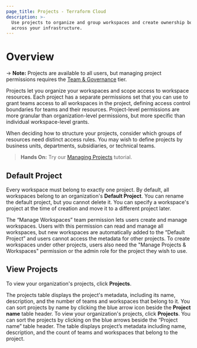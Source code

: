 ```yaml
---
page_title: Projects - Terraform Cloud
description: >-
  Use projects to organize and group workspaces and create ownership boundaries
  across your infrastructure. 
---
```


# Overview

-> **Note:** Projects are available to all users, but managing project
  permissions requires the [Team &
  Governance](https://www.hashicorp.com/products/terraform/pricing) tier. 

Projects let you organize your workspaces and scope access to workspace
resources. Each project has a separate permissions set that you can use to grant
teams access to all workspaces in the project, defining access control
boundaries for teams and their resources. Project-level permissions are more
granular than organization-level permissions, but more specific than individual
workspace-level grants.

When deciding how to structure your projects, consider which groups of resources
need distinct access rules. You may wish to define projects by business units,
departments, subsidiaries, or technical teams. 

> **Hands On:**  Try our [Managing
  Projects](/terraform/tutorials/cloud/projects)
  tutorial. 

## Default Project

Every workspace must belong to exactly one project. By default, all workspaces
belong to an organization's **Default Project**. You can rename the default
project, but you cannot delete it. You can specify a workspace's project at the
time of creation and move it to a different project later. 

The “Manage Workspaces” team permission lets users create and manage workspaces.
Users with this permission can read and manage all workspaces, but new
workspaces are automatically added to the “Default Project” and users cannot
access the metadata for other projects. To create workspaces under other
projects, users also need the "Manage Projects & Workspaces" permission or the
admin role for the project they wish to use.

## View Projects
To view your organization's projects, click **Projects**. 

The projects table displays the project's metadata, including its name, description, and the number of teams and workspaces that belong to it. You can sort projects by name by clicking the blue arrow icon beside the **Project name** table header.
To view your organization's projects, click **Projects**. You can sort the
projects by clicking on the blue arrows beside the “Project name” table header.
The table displays project’s metadata including name, description, and the count
of teams and workspaces that belong to the project. 
